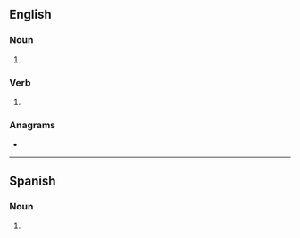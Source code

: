 {{also|TACOS}}
==English==

===Noun===
{{head|en|noun form}}

# {{plural of|en|taco}}

===Verb===
{{head|en|verb form}}

# {{en-third-person singular of|taco}}

===Anagrams===
* {{anagrams|en|a=acost|Ascot|Casto|Coats|Costa|Cotas|Sacto|Tosca|ascot|catso|coast|coats|costa|octas|scato-|scoat}}

----

==Spanish==

===Noun===
{{head|es|noun form|g=m}}

# {{plural of|es|taco}}